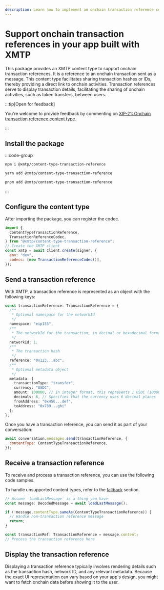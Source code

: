 ```yaml
---
description: Learn how to implement an onchain transaction reference content type
---
```



<AutoBreadcrumb />

# Support onchain transaction references in your app built with XMTP

This package provides an XMTP content type to support onchain transaction references. It is a reference to an onchain transaction sent as a message. This content type facilitates sharing transaction hashes or IDs, thereby providing a direct link to onchain activities. Transaction references serve to display transaction details, facilitating the sharing of onchain activities, such as token transfers, between users.

:::tip[Open for feedback]

You're welcome to provide feedback by commenting on [XIP-21: Onchain transaction reference content type](https://community.xmtp.org/t/xip-21-on-chain-transaction-reference-content-type/532).

:::

## Install the package

:::code-group

```bash [npm]
npm i @xmtp/content-type-transaction-reference
```

```bash [yarn]
yarn add @xmtp/content-type-transaction-reference
```

```bash [pnpm]
pnpm add @xmtp/content-type-transaction-reference
```

:::

## Configure the content type

After importing the package, you can register the codec.

```js [Node]
import {
  ContentTypeTransactionReference,
  TransactionReferenceCodec,
} from "@xmtp/content-type-transaction-reference";
// Create the XMTP client
const xmtp = await Client.create(signer, {
  env: "dev",
  codecs: [new TransactionReferenceCodec()],
});
```

## Send a transaction reference

With XMTP, a transaction reference is represented as an object with the following keys:

```ts [Node]
const transactionReference: TransactionReference = {
  /**
   * Optional namespace for the networkId
   */
  namespace: "eip155",
  /**
   * The networkId for the transaction, in decimal or hexadecimal format
   */
  networkId: 1;
  /**
   * The transaction hash
   */
  reference: "0x123...abc";
  /**
   * Optional metadata object
   */
  metadata: {
    transactionType: "transfer",
    currency: "USDC",
    amount: 100000, // In integer format, this represents 1 USDC (100000/10^6)
    decimals: 6, // Specifies that the currency uses 6 decimal places
    fromAddress: "0x456...def",
    toAddress: "0x789...ghi"
  };
};
```

Once you have a transaction reference, you can send it as part of your conversation:

```js [Node]
await conversation.messages.send(transactionReference, {
  contentType: ContentTypeTransactionReference,
});
```

## Receive a transaction reference

To receive and process a transaction reference, you can use the following code samples.

To handle unsupported content types, refer to the [fallback](/inboxes/content-types/fallback) section.

```ts [Node]
// Assume `loadLastMessage` is a thing you have
const message: DecodedMessage = await loadLastMessage();

if (!message.contentType.sameAs(ContentTypeTransactionReference)) {
  // Handle non-transaction reference message
  return;
}

const transactionRef: TransactionReference = message.content;
// Process the transaction reference here
```

## Display the transaction reference

Displaying a transaction reference typically involves rendering details such as the transaction hash, network ID, and any relevant metadata. Because the exact UI representation can vary based on your app's design, you might want to fetch onchain data before showing it to the user.
